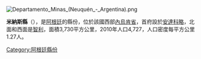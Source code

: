 [[Image:Departamento_Minas_(Neuquén_-_Argentina).png|right]]
{{Coord|37|10|47|S|70|40|11|W|display=title}}

'''米納斯縣'''（{{lang-es|Departamento Minas}}），是[[阿根廷|阿根廷]]的縣份，位於該國西部[[內烏肯省|內烏肯省]]，首府設於[[安達科略_(內烏肯省)|安達科略]]，北面和西面是[[智利|智利]]，面積3,730平方公里，2010年人口4,727，人口密度每平方公里1.27人。

{{Argentina-geo-stub}}
[[Category:阿根廷縣份|Category:阿根廷縣份]]